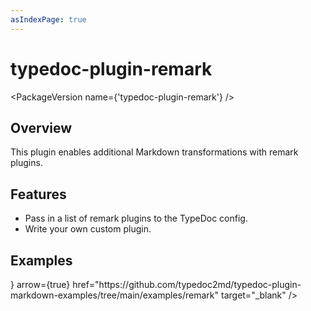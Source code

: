 ```yaml
---
asIndexPage: true
---
```



# typedoc-plugin-remark

<PackageVersion name={'typedoc-plugin-remark'} />

## Overview

This plugin enables additional Markdown transformations with remark plugins.

## Features

- Pass in a list of remark plugins to the TypeDoc config.
- Write your own custom plugin.

## Examples

<Cards num={2}>
  <Cards.Card
    title="View on GitHub"
    icon={<FontAwesomeIcon icon={faGithub} />}
    arrow={true}
    href="https://github.com/typedoc2md/typedoc-plugin-markdown-examples/tree/main/examples/remark"
    target="_blank"
  />
</Cards>
